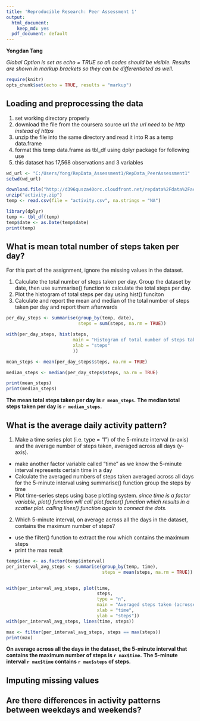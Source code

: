 ```yaml
---
title: 'Reproducible Research: Peer Assessment 1'
output: 
  html_document:
    keep_md: yes
  pdf_document: default
---
```

**Yongdan Tang**


*Global Option is set as echo = TRUE so all codes should be visible. Results are shown in markup brackets so they can be differentiated as well.* 

```r
require(knitr)
opts_chunk$set(echo = TRUE, results = "markup")
```


## Loading and preprocessing the data
1. set working directory properly
2. download the file from the coursera source url *the url need to be http instead of https*
3. unzip the file into the same directory and read it into R as a temp data.frame
4. format this temp data.frame as tbl_df using dplyr package for following use
5. this dataset has  17,568 observations and 3 variables

```r
wd_url <- "C:/Users/Yong/RepData_Assessment1/RepData_PeerAssessment1"
setwd(wd_url)

download.file("http://d396qusza40orc.cloudfront.net/repdata%2Fdata%2Factivity.zip", "activity.zip")
unzip("activity.zip")
temp <- read.csv(file = "activity.csv", na.strings = "NA")

library(dplyr)
temp <- tbl_df(temp)
temp$date <- as.Date(temp$date)
print(temp)

```


## What is mean total number of steps taken per day?
For this part of the assignment, ignore the missing values in the dataset.

1. Calculate the total number of steps taken per day. Group the dataset by date, then use summarise() function to calculate the total steps per day. 
2. Plot the histogram of total steps per day using hist() funciton
3. Calculate and report the mean and median of the total number of steps taken per day and report them afterwards


```r

per_day_steps <- summarise(group_by(temp, date), 
                           steps = sum(steps, na.rm = TRUE))

with(per_day_steps, hist(steps,
                         main = "Histogram of total number of steps taken per day", 
                         xlab = "steps"
                         ))

mean_steps <- mean(per_day_steps$steps, na.rm = TRUE)

median_steps <- median(per_day_steps$steps, na.rm = TRUE)

print(mean_steps)
print(median_steps)

```

**The mean total steps taken per day is `r mean_steps`.**
**The median total steps taken per day is `r median_steps`.**

## What is the average daily activity pattern?

1. Make a time series plot (i.e. type = "l") of the 5-minute interval (x-axis) and the average number of steps taken, averaged across all days (y-axis).
- make another factor variable called "time" as we know the 5-minute interval represents certain time in a day
- Calculate the averaged numbers of steps taken averaged across all days for the 5-minute interval using summarise() function group the steps by time
- Plot time-series steps using base plotting system. *since time is a factor variable, plot() function will call plot.factor() function which results in a scatter plot. calling lines() function again to connect the dots.*

2. Which 5-minute interval, on average across all the days in the dataset, contains the maximum number of steps?
- use the filter() function to extract the row which contains the maximum steps
- print the max result

```r
temp$time <- as.factor(temp$interval)
per_interval_avg_steps <- summarise(group_by(temp, time),
                                    steps = mean(steps, na.rm = TRUE))


with(per_interval_avg_steps, plot(time, 
                                  steps, 
                                  type = "n",
                                  main = "Averaged steps taken (acrossed all days) per 5 minute interval",
                                  xlab = "time",
                                  ylab = "steps"))
with(per_interval_avg_steps, lines(time, steps))

max <- filter(per_interval_avg_steps, steps == max(steps))
print(max)
```
**On average across all the days in the dataset, the 5-minute interval that contains the maximum number of steps is `r max$time`.**
**The 5-minute interval `r max$time` contains `r max$steps` of steps.**


## Imputing missing values


## Are there differences in activity patterns between weekdays and weekends?

